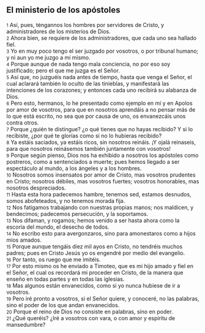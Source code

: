== El ministerio de los apóstoles ==

{{anchor|1}} <small>1</small> Así, pues, téngannos los hombres por servidores de Cristo, y administradores de los misterios de Dios.<br>
{{anchor|2}} <small>2</small> Ahora bien, se requiere de los administradores, que cada uno sea hallado fiel.<br>
{{anchor|3}} <small>3</small> Yo en muy poco tengo el ser juzgado por vosotros, o por tribunal humano; y ni aun yo me juzgo a mí mismo.<br>
{{anchor|4}} <small>4</small> Porque aunque de nada tengo mala conciencia, no por eso soy justificado; pero el que me juzga es el Señor.<br>
{{anchor|5}} <small>5</small> Así que, no juzguéis nada antes de tiempo, hasta que venga el Señor, el cual aclarará también lo oculto de las tinieblas, y manifestará las intenciones de los corazones; y entonces cada uno recibirá su alabanza de Dios.<br>
{{anchor|6}} <small>6</small> Pero esto, hermanos, lo he presentado como ejemplo en mí y en Apolos por amor de vosotros, para que en nosotros aprendáis a no pensar más de lo que está escrito, no sea que por causa de uno, os envanezcáis unos contra otros.<br>
{{anchor|7}} <small>7</small> Porque ¿quién te distingue? ¿o qué tienes que no hayas recibido? Y si lo recibiste, ¿por qué te glorías como si no lo hubieras recibido?<br>
{{anchor|8}} <small>8</small> Ya estáis saciados, ya estáis ricos, sin nosotros reináis. ¡Y ojalá reinaseis, para que nosotros reinásemos también juntamente con vosotros!<br>
{{anchor|9}} <small>9</small> Porque según pienso, Dios nos ha exhibido a nosotros los apóstoles como postreros, como a sentenciados a muerte; pues hemos llegado a ser espectáculo al mundo, a los ángeles y a los hombres.<br>
{{anchor|10}} <small>10</small> Nosotros somos insensatos por amor de Cristo, mas vosotros prudentes en Cristo; nosotros débiles, mas vosotros fuertes; vosotros honorables, mas nosotros despreciados.<br>
{{anchor|11}} <small>11</small> Hasta esta hora padecemos hambre, tenemos sed, estamos desnudos, somos abofeteados, y no tenemos morada fija.<br>
{{anchor|12}} <small>12</small> Nos fatigamos trabajando con nuestras propias manos; nos maldicen, y bendecimos; padecemos persecución, y la soportamos.<br>
{{anchor|13}} <small>13</small> Nos difaman, y rogamos; hemos venido a ser hasta ahora como la escoria del mundo, el desecho de todos.<br>
{{anchor|14}} <small>14</small> No escribo esto para avergonzaros, sino para amonestaros como a hijos míos amados.<br>
{{anchor|15}} <small>15</small> Porque aunque tengáis diez mil ayos en Cristo, no tendréis muchos padres; pues en Cristo Jesús yo os engendré por medio del evangelio.<br>
{{anchor|16}} <small>16</small> Por tanto, os ruego que me imitéis.<br>
{{anchor|17}} <small>17</small> Por esto mismo os he enviado a Timoteo, que es mi hijo amado y fiel en el Señor, el cual os recordará mi proceder en Cristo, de la manera que enseño en todas partes y en todas las iglesias.<br>
{{anchor|18}} <small>18</small> Mas algunos están envanecidos, como si yo nunca hubiese de ir a vosotros.<br>
{{anchor|19}} <small>19</small> Pero iré pronto a vosotros, si el Señor quiere, y conoceré, no las palabras, sino el poder de los que andan envanecidos.<br>
{{anchor|20}} <small>20</small> Porque el reino de Dios no consiste en palabras, sino en poder.<br>
{{anchor|21}} <small>21</small> ¿Qué queréis? ¿Iré a vosotros con vara, o con amor y espíritu de mansedumbre?<br>

